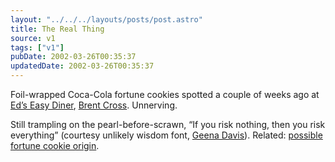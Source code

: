```yaml
---
layout: "../../../layouts/posts/post.astro"
title: The Real Thing
source: v1
tags: ["v1"]
pubDate: 2002-03-26T00:35:37
updatedDate: 2002-03-26T00:35:37
---
```


Foil-wrapped Coca-Cola fortune cookies spotted a couple of weeks ago at [Ed&#8217;s Easy Diner][1], [Brent Cross][2]. Unnerving.

Still trampling on the pearl-before-scrawn, &#8220;If you risk nothing, then you risk everything&#8221; (courtesy unlikely wisdom font, [Geena Davis][3]). Related: [possible fortune cookie origin][4].

[1]: http://www.dooyoo.co.uk/review/178540.html "review of Ed's Easy Diner at dooyoo"
[2]: http://www.brentcross-london.com/
[3]: http://www.quotemeonit.com/davisg.html
[4]: http://www.chcp.org/Vfortune.html
